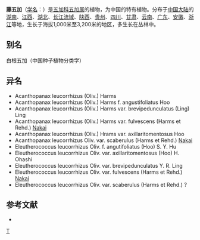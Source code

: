 {{Speciesbox 
| genus = Eleutherococcus
| species = leucorrhizus
| authority = Oliv.
| subdivision_ranks =[[变种|变种]]
| subdivision =
* 藤五加 ''E. l.'' var. ''leucorrhizus''
* [[糙叶藤五加|糙叶藤五加]] ''E. l.'' var. ''fulvescens''
* [[狭叶藤五加|狭叶藤五加]] ''E. l.'' var. ''scaberulus''
* [[腋毛藤五加|腋毛藤五加]] ''E. l.'' var. ''axillaritomentosus''
}}

'''藤五加'''（[[学名|学名]]：{{lang|la|''Eleutherococcus leucorrhizus''}}）是[[五加科|五加科]][[五加属|五加属]]的植物，为中国的特有植物。分布于[[中国大陆|中国大陆]]的[[湖南|湖南]]、[[江西|江西]]、[[湖北|湖北]]、[[长江流域|长江流域]]、[[陕西|陕西]]、[[贵州|贵州]]、[[四川|四川]]、[[甘肃|甘肃]]、[[云南|云南]]、[[广东|广东]]、[[安徽|安徽]]、[[浙江|浙江]]等地，生长于海拔1,000米至3,200米的地区，多生长在丛林中。

== 别名 ==
白根五加（中国种子植物分类学）

== 异名 ==
* Acanthopanax leucorrhizus (Oliv.) Harms
* Acanthopanax leucorrhizus (Oliv.) Harms f. angustifoliatus Hoo
* Acanthopanax leucorrhizus (Oliv.) Harms var. brevipedunculatus (Ling) Ling
* Acanthopanax leucorrhizus (Oliv.) Harms var. fulvescens (Harms et Rehd.) [[中井猛之进|Nakai]]
* Acanthopanax leucorrhizus (Oliv.) Hrams var. axillaritomentosus Hoo
* Acanthopanax leucorrhizus Oliv. var. scaberulus (Harms et Rehd.) [[中井猛之进|Nakai]]
* Eleutherococcus leucorrhizus Oliv. f. angutifoliatus (Hoo) S. Y. Hu
* Eleutherococcus leucorrhizus Oliv. var. axillaritomentosus (Hoo) H. Ohashi
* Eleutherococcus leucorrhizus Oliv. var. brevipedunculatus Y. R. Ling
* Eleutherococcus leucorrhizus Oliv. var. fulvescens (Harms et Rehd.) [[中井猛之进|Nakai]]
* Eleutherococcus leucorrhizus Oliv. var. scaberulus (Harms et Rehd.) ?

== 参考文献 ==
<div class="references-small">
* {{cite web| url =http://www.bioinfo.cn/db05/KmzwSpecies.php?action=view&id=1494| title =藤五加（原变种）| work =《中国高等植物数据库全库》| publisher =中国科学院微生物研究所| author =昆明植物研究所| accessdate =2009-02-22| deadurl =yes| archiveurl =https://web.archive.org/web/20160305014347/http://www.bioinfo.cn/db05/KmzwSpecies.php?action=view&id=1494| archivedate =2016-03-05}}
</div>
{{Taxonbar|from=Q15225523}}

[[Category:五加属|T]]


{{Apiales-stub}}